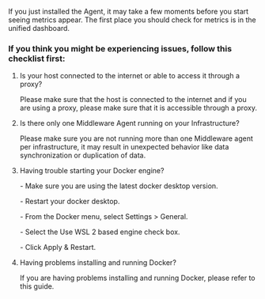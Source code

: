 If you just installed the Agent, it may take a few moments before you start seeing metrics appear. The first place you should check for metrics is in the unified dashboard.

### If you think you might be experiencing issues, follow this checklist first:

<ol>
   
  <li>Is your host connected to the internet or able to access it through a proxy? 
    <p>Please make sure that the host is connected to the internet and if you are using a proxy, please make sure that it is accessible through a proxy. </p> </li>
  <li>Is there only one Middleware Agent running on your Infrastructure?
       <p>  Please make sure you are not running more than one Middleware agent per infrastructure, it may result in unexpected behavior like data synchronization or duplication of data.  </p> </li>   
   <li> Having trouble starting your Docker engine?
      <p>- Make sure you are using the latest docker desktop version. </p>
      <p>- Restart your docker desktop.</p>
      <p>- From the Docker menu, select Settings > General. </p>
      <p>- Select the Use WSL 2 based engine check box. </p>
      <p>- Click Apply & Restart. </p> </li>
   <li> Having problems installing and running Docker? <p> If you are having problems installing and running Docker, please refer to this guide.</p> </li>


</ol>


    




